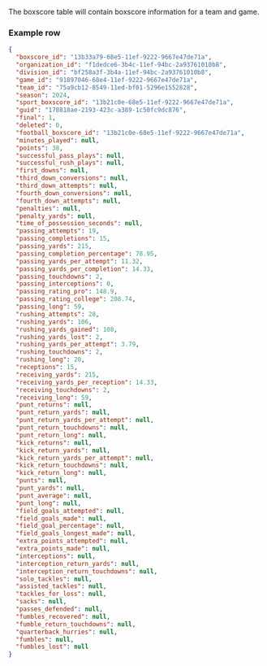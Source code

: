 The boxscore table will contain boxscore information for a team and game.

### Example row
```json
{
  "boxscore_id": "13b33a79-68e5-11ef-9222-9667e47de71a",
  "organization_id": "f1dedce6-3b4c-11ef-94bc-2a93761010b8",
  "division_id": "bf258a3f-3b4a-11ef-94bc-2a93761010b8",
  "game_id": "91897046-68e4-11ef-9222-9667e47de71a",
  "team_id": "75a9cb12-8549-11ed-bf01-5296e1552828",
  "season": 2024,
  "sport_boxscore_id": "13b21c0e-68e5-11ef-9222-9667e47de71a",
  "guid": "178818ae-2193-423c-a389-1c50fc9dc876",
  "final": 1,
  "deleted": 0,
  "football_boxscore_id": "13b21c0e-68e5-11ef-9222-9667e47de71a",
  "minutes_played": null,
  "points": 38,
  "successful_pass_plays": null,
  "successful_rush_plays": null,
  "first_downs": null,
  "third_down_conversions": null,
  "third_down_attempts": null,
  "fourth_down_conversions": null,
  "fourth_down_attempts": null,
  "penalties": null,
  "penalty_yards": null,
  "time_of_possession_seconds": null,
  "passing_attempts": 19,
  "passing_completions": 15,
  "passing_yards": 215,
  "passing_completion_percentage": 78.95,
  "passing_yards_per_attempt": 11.32,
  "passing_yards_per_completion": 14.33,
  "passing_touchdowns": 2,
  "passing_interceptions": 0,
  "passing_rating_pro": 148.9,
  "passing_rating_college": 208.74,
  "passing_long": 59,
  "rushing_attempts": 28,
  "rushing_yards": 106,
  "rushing_yards_gained": 108,
  "rushing_yards_lost": 2,
  "rushing_yards_per_attempt": 3.79,
  "rushing_touchdowns": 2,
  "rushing_long": 20,
  "receptions": 15,
  "receiving_yards": 215,
  "receiving_yards_per_reception": 14.33,
  "receiving_touchdowns": 2,
  "receiving_long": 59,
  "punt_returns": null,
  "punt_return_yards": null,
  "punt_return_yards_per_attempt": null,
  "punt_return_touchdowns": null,
  "punt_return_long": null,
  "kick_returns": null,
  "kick_return_yards": null,
  "kick_return_yards_per_attempt": null,
  "kick_return_touchdowns": null,
  "kick_return_long": null,
  "punts": null,
  "punt_yards": null,
  "punt_average": null,
  "punt_long": null,
  "field_goals_attempted": null,
  "field_goals_made": null,
  "field_goal_percentage": null,
  "field_goals_longest_made": null,
  "extra_points_attempted": null,
  "extra_points_made": null,
  "interceptions": null,
  "interception_return_yards": null,
  "interception_return_touchdowns": null,
  "solo_tackles": null,
  "assisted_tackles": null,
  "tackles_for_loss": null,
  "sacks": null,
  "passes_defended": null,
  "fumbles_recovered": null,
  "fumble_return_touchdowns": null,
  "quarterback_hurries": null,
  "fumbles": null,
  "fumbles_lost": null
}
```
